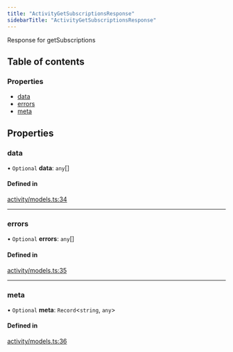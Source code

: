 ```yaml
---
title: "ActivityGetSubscriptionsResponse"
sidebarTitle: "ActivityGetSubscriptionsResponse"
---
```


Response for getSubscriptions

## Table of contents

### Properties

- [data](/xdks/typescript/reference/interfaces/ActivityGetSubscriptionsResponse#data)
- [errors](/xdks/typescript/reference/interfaces/ActivityGetSubscriptionsResponse#errors)
- [meta](/xdks/typescript/reference/interfaces/ActivityGetSubscriptionsResponse#meta)

## Properties

### data

• `Optional` **data**: `any`[]

#### Defined in

[activity/models.ts:34](https://github.com/xdevplatform/xdk/blob/298ca9350d035e40e7c8ee0753c50052819a41e2/xdk/typescript/src/activity/models.ts#L34)

___

### errors

• `Optional` **errors**: `any`[]

#### Defined in

[activity/models.ts:35](https://github.com/xdevplatform/xdk/blob/298ca9350d035e40e7c8ee0753c50052819a41e2/xdk/typescript/src/activity/models.ts#L35)

___

### meta

• `Optional` **meta**: `Record`\<`string`, `any`\>

#### Defined in

[activity/models.ts:36](https://github.com/xdevplatform/xdk/blob/298ca9350d035e40e7c8ee0753c50052819a41e2/xdk/typescript/src/activity/models.ts#L36)
